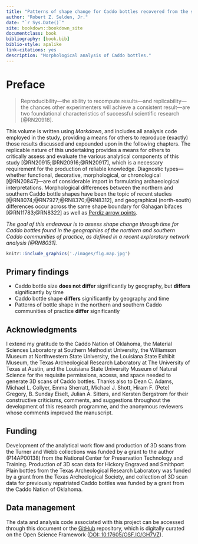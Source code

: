 ```yaml
--- 
title: "Patterns of shape change for Caddo bottles recovered from the southern Caddo area"
author: "Robert Z. Selden, Jr."
date: "`r Sys.Date()`"
site: bookdown::bookdown_site
documentclass: book
bibliography: [book.bib]
biblio-style: apalike
link-citations: yes
description: "Morphological analysis of Caddo bottles."
---
```


# Preface {-}

>Reproducibility---the ability to recompute results---and replicability---the chances other experimenters will achieve a consistent result---are two foundational characteristics of successful scientific research [@RN20918].

This volume is written using _Markdown_, and includes all analysis code employed in the study, providing a means for others to reproduce (exactly) those results discussed and expounded upon in the following chapters. The replicable nature of this undertaking provides a means for others to critically assess and evaluate the various analytical components of this study [@RN20915;@RN20916;@RN20917], which is a necessary requirement for the production of reliable knowledge. Diagnostic types---whether functional, decorative, morphological, or chronological [@RN20847]---are of considerable import in formulating archaeological interpretations. Morphological differences between the northern and southern Caddo bottle shapes have been the topic of recent studies [@RN8074;@RN7927;@RN8370;@RN8312], and geographical (north-south) differences occur across the same shape boundary for Gahagan bifaces [@RN11783;@RN8322] as well as [Perdiz arrow points](https://aksel-blaise.github.io/perdiz2/). 

_The goal of this endeavour is to assess shape change through time for Caddo bottles found in the geographies of the northern and southern Caddo communities of practice, as defined in a recent exploratory network analysis [@RN8031]._

```r
knitr::include_graphics('./images/fig.map.jpg')
```

## Primary findings

* Caddo bottle size **does not differ** significantly by geography, but **differs** significantly by time
* Caddo bottle shape **differs** significantly by geography and time
* Patterns of bottle shape in the northern and southern Caddo communities of practice **differ** significantly

## Acknowledgments

I extend my gratitude to the Caddo Nation of Oklahoma, the Material Sciences Laboratory at Southern Methodist University, the Williamson Museum at Northwestern State University, the Louisiana State Exhibit Museum, the Texas Archeological Research Laboratory at The University of Texas at Austin, and the Louisiana State University Museum of Natural Science for the requisite permissions, access, and space needed to generate 3D scans of Caddo bottles. Thanks also to Dean C. Adams, Michael L. Collyer, Emma Sherratt, Michael J. Shott, Hiram F. (Pete) Gregory, B. Sunday Eiselt, Julian A. Sitters, and Kersten Bergstrom for their constructive criticisms, comments, and suggestions throughout the development of this research programme, and the anonymous reviewers whose comments improved the manuscript. 

## Funding

Development of the analytical work flow and production of 3D scans from the Turner and Webb collections was funded by a grant to the author (P14AP00138) from the National Center for Preservation Technology and Training. Production of 3D scan data for Hickory Engraved and Smithport Plain bottles from the Texas Archeological Research Laboratory was funded by a grant from the Texas Archeological Society, and collection of 3D scan data for previously repatriated Caddo bottles was funded by a grant from the Caddo Nation of Oklahoma.

## Data management

The data and analysis code associated with this project can be accessed through this document or the [GitHub](https://github.com/aksel-blaise/bottle.traj) repository, which is digitally curated on the Open Science Framework ([DOI: 10.17605/OSF.IO/GH7VZ](https://osf.io/gh7vz/)).